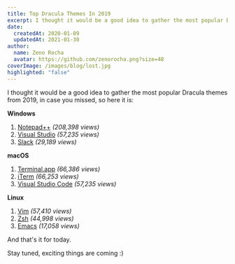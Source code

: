 ```yaml
---
title: Top Dracula Themes In 2019
excerpt: I thought it would be a good idea to gather the most popular Dracula themes from 2019, in case you missed, so here it is.
date:
  createdAt: 2020-01-09
  updatedAt: 2021-01-30
author:
  name: Zeno Rocha
  avatar: https://github.com/zenorocha.png?size=48
coverImage: /images/blog/lost.jpg
highlighted: "false"
---
```


I thought it would be a good idea to gather the most popular Dracula themes from 2019, in case you missed, so here it is:

**Windows**

1. [Notepad++](/notepad-plus-plus) _(208,398 views)_
2. [Visual Studio](/visual-studio) _(57,235 views)_
3. [Slack](/slack) _(29,189 views)_

**macOS**

1. [Terminal.app](/terminal) _(66,386 views)_
2. [iTerm](/iterm) _(66,253 views)_
3. [Visual Studio Code](/visual-studio-code) _(57,235 views)_

**Linux**

1. [Vim](/vim) _(57,410 views)_
2. [Zsh](/zsh) _(44,998 views)_
3. [Emacs](/emacs) _(17,058 views)_

And that's it for today.

Stay tuned, exciting things are coming :)
